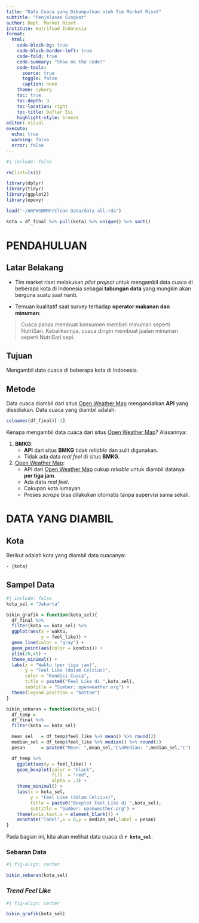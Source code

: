 ```yaml
---
title: "Data Cuaca yang Dikumpulkan oleh Tim Market Riset"
subtitle: "Penjelasan Singkat"
author: Dept. Market Riset
institute: Nutrifood Indonesia
format: 
  html:
    code-block-bg: true
    code-block-border-left: true
    code-fold: true
    code-summary: "Show me the code!"
    code-tools:
      source: true
      toggle: false
      caption: none
    theme: cyborg
    toc: true
    toc-depth: 3
    toc-location: right
    toc-title: Daftar Isi
    highlight-style: breeze
editor: visual
execute: 
  echo: true
  warning: false
  error: false
---
```


```r
#| include: false

rm(list=ls())

library(dplyr)
library(tidyr)
library(ggplot2)
library(epoxy)

load("~/ARFWSNMRP/Clean Data/data all.rda")

kota = df_final %>% pull(kota) %>% unique() %>% sort()
```

# PENDAHULUAN

## Latar Belakang

- Tim market riset melakukan _pilot project_ untuk mengambil data cuaca di beberapa kota di Indonesia sebagai __tabungan data__ yang mungkin akan berguna suatu saat nanti.

- Temuan kualitatif saat survey terhadap __operator makanan dan minuman__:

> Cuaca panas membuat konsumen membeli minuman seperti NutriSari. Kebalikannya, cuaca dingin membuat jualan minuman seperti NutriSari sepi.

## Tujuan

Mengambil data cuaca di beberapa kota di Indonesia.

## Metode

Data cuaca diambil dari situs [Open Weather Map](openweathermap.org) mengandalkan __API__ yang disediakan. Data cuaca yang diambil adalah:

```r
colnames(df_final)[-1]
```

Kenapa mengambil data cuaca dari situs [Open Weather Map](openweathermap.org)? Alasannya:

1. __BMKG__:
    - __API__ dari situs __BMKG__ tidak _reliable_ dan sulit digunakan.
    - Tidak ada data _real feel_ di situs __BMKG__.
1. [Open Weather Map](openweathermap.org):
    - API dari [Open Weather Map](openweathermap.org) cukup _reliable_ untuk diambil datanya __per tiga jam__.
    - Ada data _real feel_.
    - Cakupan kota lumayan.
    - Proses _scrape_ bisa dilakukan otomatis tanpa supervisi sama sekali.

# DATA YANG DIAMBIL

## Kota

Berikut adalah kota yang diambil data cuacanya:

```epoxy
- {kota}
```

## Sampel Data

```r
#| include: false
kota_sel = "Jakarta"

bikin_grafik = function(kota_sel){
  df_final %>% 
  filter(kota == kota_sel) %>% 
  ggplot(aes(x = waktu,
             y = feel_like)) +
  geom_line(color = "gray") +
  geom_point(aes(color = kondisi)) +
  ylim(20,45) +
  theme_minimal() +
  labs(x = "Waktu (per tiga jam)",
       y = "Feel Like (dalam Celcius)",
       color = "Kondisi Cuaca",
       title = paste0("Feel Like di ",kota_sel),
       subtitle = "Sumber: openweather.org") +
  theme(legend.position = "bottom")
}

bikin_sebaran = function(kota_sel){
  df_temp = 
  df_final %>% 
  filter(kota == kota_sel) 

  mean_sel   = df_temp$feel_like %>% mean() %>% round(2)
  median_sel = df_temp$feel_like %>% median() %>% round(2)
  pesan      = paste0("Mean: ",mean_sel,"C\nMedian: ",median_sel,"C")

  df_temp %>% 
    ggplot(aes(y = feel_like)) +
    geom_boxplot(color = "black",
                 fill  = "red",
                 alpha = .3) +
    theme_minimal() +
    labs(x = kota_sel,
         y = "Feel Like (dalam Celcius)",
         title = paste0("Boxplot Feel Like di ",kota_sel),
         subtitle = "Sumber: openweather.org") +
    theme(axis.text.x = element_blank()) +
    annotate("label",x = 0,y = median_sel,label = pesan)
}

```

Pada bagian ini, kita akan melihat data cuaca di __`r kota_sel`__.

### Sebaran Data

```r
#| fig-align: center

bikin_sebaran(kota_sel)
```

### _Trend Feel Like_

```r
#| fig-align: center

bikin_grafik(kota_sel)
```




